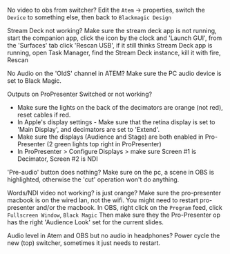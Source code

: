 
<Heading as="h3" size="md">No video to obs from switcher?</Heading>
Edit the `Atem` -> properties, switch the `Device` to something else, then back to `Blackmagic Design`

<Heading as="h3" size="md">Stream Deck not working?</Heading>
Make sure the stream deck app is not running, start the companion app, click the icon by the clock and 'Launch GUI', from the 'Surfaces' tab click 'Rescan USB', if it still thinks Stream Deck app is running, open Task Manager, find the Stream Deck instance, kill it with fire, Rescan

<Heading as="h3" size="md">No Audio on the 'OldS' channel in ATEM?</Heading>
Make sure the PC audio device is set to Black Magic.

<Heading as="h3" size="md">Outputs on ProPresenter Switched or not working?</Heading>
- Make sure the lights on the back of the decimators are orange (not red), reset cables if red.
- In Apple's display settings - Make sure that the retina display is set to 'Main Display', and decimators are set to 'Extend'.
- Make sure the displays (Audience and Stage) are both enabled in Pro-Presenter (2 green lights top right in ProPresenter)
- In ProPresenter > Configure Displays > make sure Screen #1 is Decimator, Screen #2 is NDI

<Heading as="h3" size="md">'Pre-audio' button does nothing?</Heading>
Make sure on the pc, a scene in OBS is highlighted, otherwise the 'cut' operation won't do anything.

<Heading as="h3" size="md">Words/NDI video not working? is just orange?</Heading>
Make sure the pro-presenter macbook is on the wired lan, not the wifi.
You might need to restart pro-presenter and/or the macbook.
In OBS, right click on the `Program` feed, click `Fullscreen Window`, `Black Magic`
Then make sure they the Pro-Presenter op has the right 'Audience Look' set for the current slides.

<Heading as="h3" size="md">Audio level in Atem and OBS but no audio in headphones?</Heading>
Power cycle the new (top) switcher, sometimes it just needs to restart.

